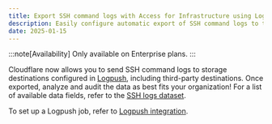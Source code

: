 ```yaml
---
title: Export SSH command logs with Access for Infrastructure using Logpush
description: Easily configure automatic export of SSH command logs to third-party storage destinations or to security information and event management (SIEM) tools.
date: 2025-01-15
---
```


:::note[Availability]
Only available on Enterprise plans.
:::

Cloudflare now allows you to send SSH command logs to storage destinations configured in [Logpush](/logs/about/), including third-party destinations. Once exported, analyze and audit the data as best fits your organization! For a list of available data fields, refer to the [SSH logs dataset](/logs/reference/log-fields/account/ssh_logs/).

To set up a Logpush job, refer to [Logpush integration](/cloudflare-one/insights/logs/logpush/).
